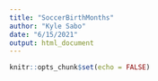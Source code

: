 ```yaml
---
title: "SoccerBirthMonths"
author: "Kyle Sabo"
date: "6/15/2021"
output: html_document
---
```


```r
knitr::opts_chunk$set(echo = FALSE)
```

